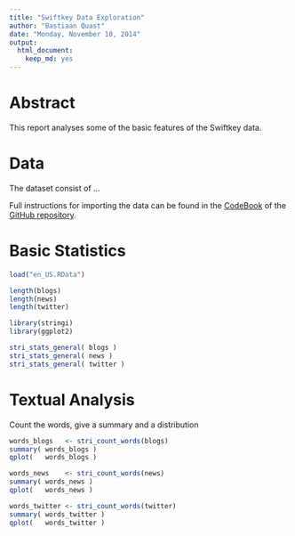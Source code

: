 ```yaml
---
title: "Swiftkey Data Exploration"
author: "Bastiaan Quast"
date: "Monday, November 10, 2014"
output:
  html_document:
    keep_md: yes
---
```


# Abstract
This report analyses some of the basic features of the Swiftkey data.


# Data
The dataset consist of ...

Full instructions for importing the data can be found in the [CodeBook](https://github.com/bquast/Data-Science-Capstone/blob/master/CodeBook.md) of the [GitHub repository](https://github.com/bquast/Data-Science-Capstone).

# Basic Statistics

```r
load("en_US.RData")
```

```r
length(blogs)
length(news)
length(twitter)
```

```r
library(stringi)
library(ggplot2)
```

```r
stri_stats_general( blogs )
stri_stats_general( news )
stri_stats_general( twitter )
```

# Textual Analysis
Count the words, give a summary and a distribution
```r
words_blogs   <- stri_count_words(blogs)
summary( words_blogs )
qplot(   words_blogs )
```

```r
words_news    <- stri_count_words(news)
summary( words_news )
qplot(   words_news )
```

```r
words_twitter <- stri_count_words(twitter)
summary( words_twitter )
qplot(   words_twitter )
```